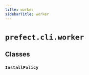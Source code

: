 ```yaml
---
title: worker
sidebarTitle: worker
---
```


# `prefect.cli.worker`

## Classes

### `InstallPolicy` <sup><a href="https://github.com/prefecthq/prefect/blob/main/src/prefect/cli/worker.py#L37"><Icon icon="github" size="14" /></a></sup>
